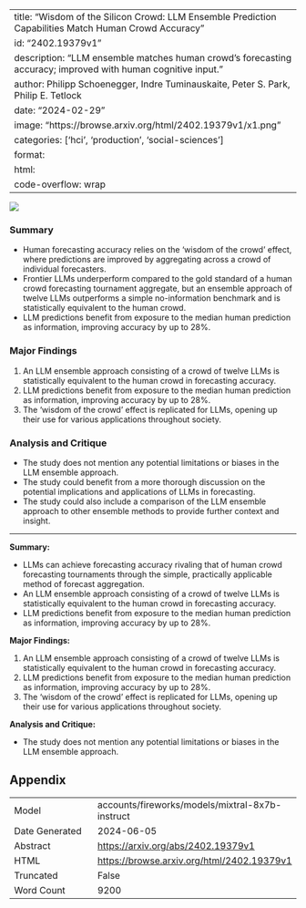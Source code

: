 
---
title: "Wisdom of the Silicon Crowd: LLM Ensemble Prediction Capabilities Match Human Crowd Accuracy"
id: "2402.19379v1"
description: "LLM ensemble matches human crowd's forecasting accuracy; improved with human cognitive input."
author: Philipp Schoenegger, Indre Tuminauskaite, Peter S. Park, Philip E. Tetlock
date: "2024-02-29"
image: "https://browse.arxiv.org/html/2402.19379v1/x1.png"
categories: ['hci', 'production', 'social-sciences']
format:
  html:
    code-overflow: wrap
---

![](https://browse.arxiv.org/html/2402.19379v1/x1.png)

### Summary

- Human forecasting accuracy relies on the 'wisdom of the crowd' effect, where predictions are improved by aggregating across a crowd of individual forecasters.
- Frontier LLMs underperform compared to the gold standard of a human crowd forecasting tournament aggregate, but an ensemble approach of twelve LLMs outperforms a simple no-information benchmark and is statistically equivalent to the human crowd.
- LLM predictions benefit from exposure to the median human prediction as information, improving accuracy by up to 28%.

### Major Findings

1. An LLM ensemble approach consisting of a crowd of twelve LLMs is statistically equivalent to the human crowd in forecasting accuracy.
2. LLM predictions benefit from exposure to the median human prediction as information, improving accuracy by up to 28%.
3. The 'wisdom of the crowd' effect is replicated for LLMs, opening up their use for various applications throughout society.

### Analysis and Critique

- The study does not mention any potential limitations or biases in the LLM ensemble approach.
- The study could benefit from a more thorough discussion on the potential implications and applications of LLMs in forecasting.
- The study could also include a comparison of the LLM ensemble approach to other ensemble methods to provide further context and insight.

---

**Summary:**

- LLMs can achieve forecasting accuracy rivaling that of human crowd forecasting tournaments through the simple, practically applicable method of forecast aggregation.
- An LLM ensemble approach consisting of a crowd of twelve LLMs is statistically equivalent to the human crowd in forecasting accuracy.
- LLM predictions benefit from exposure to the median human prediction as information, improving accuracy by up to 28%.

**Major Findings:**

1. An LLM ensemble approach consisting of a crowd of twelve LLMs is statistically equivalent to the human crowd in forecasting accuracy.
2. LLM predictions benefit from exposure to the median human prediction as information, improving accuracy by up to 28%.
3. The 'wisdom of the crowd' effect is replicated for LLMs, opening up their use for various applications throughout society.

**Analysis and Critique:**

- The study does not mention any potential limitations or biases in the LLM ensemble approach.

## Appendix

|          |          |
|----------|----------|
| Model     | accounts/fireworks/models/mixtral-8x7b-instruct       |
| Date Generated     | 2024-06-05       |
| Abstract | [https://arxiv.org/abs/2402.19379v1](https://arxiv.org/abs/2402.19379v1)        |
| HTML     | [https://browse.arxiv.org/html/2402.19379v1](https://browse.arxiv.org/html/2402.19379v1)       |
| Truncated       | False       |
| Word Count       | 9200       |